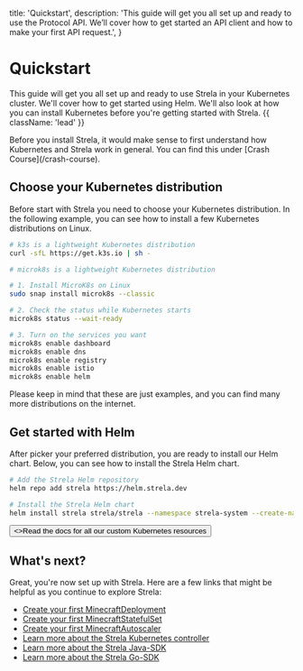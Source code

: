 
  title: 'Quickstart',
  description:
    'This guide will get you all set up and ready to use the Protocol API. We’ll cover how to get started an API client and how to make your first API request.',
}

# Quickstart

This guide will get you all set up and ready to use Strela in your Kubernetes cluster. We'll cover how to get started using Helm. We'll also look at how you can install Kubernetes before you're getting started with Strela. {{ className: 'lead' }}

<Note>
  Before you install Strela, it would make sense to first understand how Kubernetes and Strela work in general. You can find this under [Crash Course](/crash-course).
</Note>

## Choose your Kubernetes distribution

Before start with Strela you need to choose your Kubernetes distribution. In the following example, you can see how to install a few Kubernetes distributions on Linux.

<CodeGroup>

```bash {{ title: 'k3s' }}
# k3s is a lightweight Kubernetes distribution
curl -sfL https://get.k3s.io | sh -
```

```bash {{ title: 'microk8s'}}
# microk8s is a lightweight Kubernetes distribution

# 1. Install MicroK8s on Linux
sudo snap install microk8s --classic

# 2. Check the status while Kubernetes starts
microk8s status --wait-ready

# 3. Turn on the services you want
microk8s enable dashboard
microk8s enable dns
microk8s enable registry
microk8s enable istio
microk8s enable helm
```


</CodeGroup>

Please keep in mind that these are just examples, and you can find many more distributions on the internet.

## Get started with Helm

After picker your preferred distribution, you are ready to install our Helm chart. Below, you can see how to install the Strela Helm chart.

<CodeGroup>

```bash {{ title: 'Helm'}}
# Add the Strela Helm repository
helm repo add strela https://helm.strela.dev

# Install the Strela Helm chart
helm install strela strela/strela --namespace strela-system --create-namespace
```

</CodeGroup>

<div className="not-prose">
  <Button href="/custom-resources" variant="text" arrow="right">
    <>Read the docs for all our custom Kubernetes resources</>
  </Button>
</div>

## What's next?

Great, you're now set up with Strela. Here are a few links that might be helpful as you continue to explore Strela:

- [Create your first MinecraftDeployment](#)
- [Create your first MinecraftStatefulSet](#)
- [Create your first MinecraftAutoscaler](#)
- [Learn more about the Strela Kubernetes controller](#)
- [Learn more about the Strela Java-SDK](#)
- [Learn more about the Strela Go-SDK](#)
